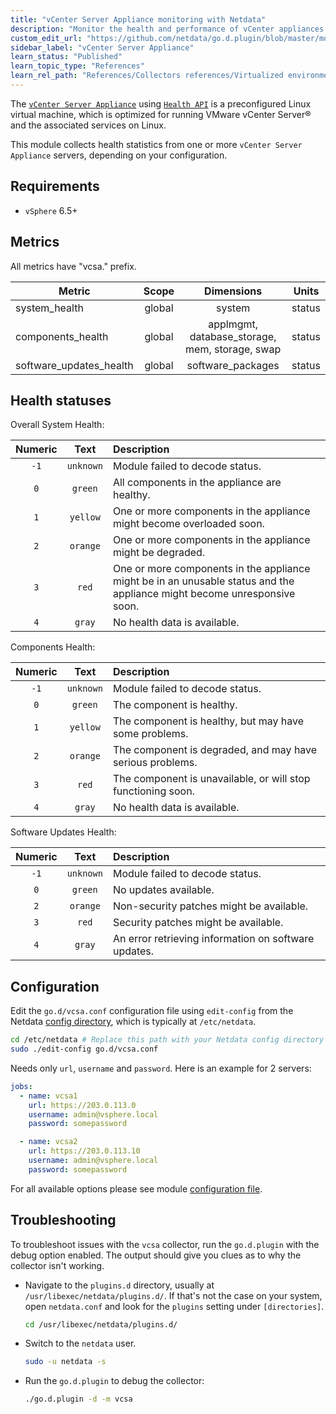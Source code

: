 ```yaml
---
title: "vCenter Server Appliance monitoring with Netdata"
description: "Monitor the health and performance of vCenter appliances with zero configuration, per-second metric granularity, and interactive visualizations."
custom_edit_url: "https://github.com/netdata/go.d.plugin/blob/master/modules/vcsa/README.md"
sidebar_label: "vCenter Server Appliance"
learn_status: "Published"
learn_topic_type: "References"
learn_rel_path: "References/Collectors references/Virtualized environments/Virtualize hosts"
---
```



The [`vCenter Server Appliance`](https://docs.vmware.com/en/VMware-vSphere/6.5/com.vmware.vsphere.vcsa.doc/GUID-223C2821-BD98-4C7A-936B-7DBE96291BA4.html)
using [`Health API`](https://code.vmware.com/apis/60/vcenter-server-appliance-management) is a preconfigured Linux
virtual machine, which is optimized for running VMware vCenter Server® and the associated services on Linux.

This module collects health statistics from one or more `vCenter Server Appliance` servers, depending on your
configuration.

## Requirements

- `vSphere` 6.5+

## Metrics

All metrics have "vcsa." prefix.

| Metric                  | Scope  |                   Dimensions                   | Units  |
|-------------------------|:------:|:----------------------------------------------:|:------:|
| system_health           | global |                     system                     | status |
| components_health       | global | applmgmt, database_storage, mem, storage, swap | status |
| software_updates_health | global |               software_packages                | status |

## Health statuses

Overall System Health:

| Numeric |   Text    | Description                                                                                                              |
|:-------:|:---------:|:-------------------------------------------------------------------------------------------------------------------------|
|  `-1`   | `unknown` | Module failed to decode status.                                                                                          |
|   `0`   |  `green`  | All components in the appliance are healthy.                                                                             |
|   `1`   | `yellow`  | One or more components in the appliance might become overloaded soon.                                                    |
|   `2`   | `orange`  | One or more components in the appliance might be degraded.                                                               |
|   `3`   |   `red`   | One or more components in the appliance might be in an unusable status and the appliance might become unresponsive soon. |
|   `4`   |  `gray`   | No health data is available.                                                                                             |

Components Health:

| Numeric |   Text    | Description                                                  |
|:-------:|:---------:|:-------------------------------------------------------------|
|  `-1`   | `unknown` | Module failed to decode status.                              |
|   `0`   |  `green`  | The component is healthy.                                    |
|   `1`   | `yellow`  | The component is healthy, but may have some problems.        |
|   `2`   | `orange`  | The component is degraded, and may have serious problems.    |
|   `3`   |   `red`   | The component is unavailable, or will stop functioning soon. |
|   `4`   |  `gray`   | No health data is available.                                 |

Software Updates Health:

| Numeric |   Text    | Description                                          |
|:-------:|:---------:|:-----------------------------------------------------|
|  `-1`   | `unknown` | Module failed to decode status.                      |
|   `0`   |  `green`  | No updates available.                                |
|   `2`   | `orange`  | Non-security patches might be available.             |
|   `3`   |   `red`   | Security patches might be available.                 |
|   `4`   |  `gray`   | An error retrieving information on software updates. |

## Configuration

Edit the `go.d/vcsa.conf` configuration file using `edit-config` from the
Netdata [config directory](https://learn.netdata.cloud/docs/configure/nodes), which is typically at `/etc/netdata`.

```bash
cd /etc/netdata # Replace this path with your Netdata config directory
sudo ./edit-config go.d/vcsa.conf
```

Needs only `url`, `username` and `password`. Here is an example for 2 servers:

```yaml
jobs:
  - name: vcsa1
    url: https://203.0.113.0
    username: admin@vsphere.local
    password: somepassword

  - name: vcsa2
    url: https://203.0.113.10
    username: admin@vsphere.local
    password: somepassword
```

For all available options please see
module [configuration file](https://github.com/netdata/go.d.plugin/blob/master/config/go.d/vcsa.conf).

## Troubleshooting

To troubleshoot issues with the `vcsa` collector, run the `go.d.plugin` with the debug option enabled. The output should
give you clues as to why the collector isn't working.

- Navigate to the `plugins.d` directory, usually at `/usr/libexec/netdata/plugins.d/`. If that's not the case on
  your system, open `netdata.conf` and look for the `plugins` setting under `[directories]`.

  ```bash
  cd /usr/libexec/netdata/plugins.d/
  ```

- Switch to the `netdata` user.

  ```bash
  sudo -u netdata -s
  ```

- Run the `go.d.plugin` to debug the collector:

  ```bash
  ./go.d.plugin -d -m vcsa
  ```

